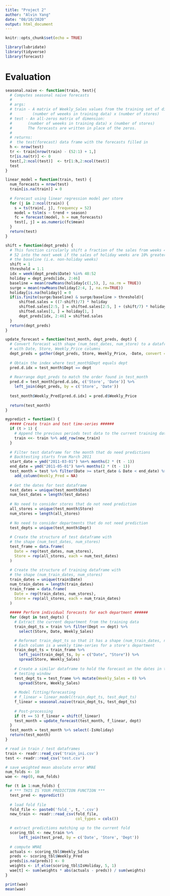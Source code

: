 ```yaml
---
title: "Project 2"
author: "Alvin Yang"
date: "08/10/2020"
output: html_document
---
```


```r
knitr::opts_chunk$set(echo = TRUE)
```

```r
library(lubridate)
library(tidyverse)
library(forecast)
```


# Evaluation

```r
seasonal.naive <- function(train, test){
  # Computes seasonal naive forecasts
  #
  # args:
  # train - A matrix of Weekly_Sales values from the training set of dimension
  #         (number of weeeks in training data) x (number of stores)
  # test - An all-zeros matrix of dimension:
  #       (number of weeeks in training data) x (number of stores)
  #       The forecasts are written in place of the zeros.
  #
  # returns:
  #  the test(forecast) data frame with the forecasts filled in 
  h <- nrow(test)
  tr <- train[nrow(train) - (52:1) + 1,]
  tr[is.na(tr)] <- 0
  test[,2:ncol(test)]  <- tr[1:h,2:ncol(test)]
  test
}

linear_model = function(train, test) {
  num_forecasts = nrow(test)
  train[is.na(train)] = 0
  
  # Forecast using linear regression model per store
  for (j in 2:ncol(train)) {
    s = ts(train[, j], frequency = 52)
    model = tslm(s ~ trend + season)
    fc = forecast(model, h = num_forecasts)
    test[, j] = as.numeric(fc$mean)
  }
  return(test)
}

shift = function(dept_preds) {
  # This function circularly shift a fraction of the sales from weeks 48 through 
  # 52 into the next week if the sales of holiday weeks are 10% greater than  
  # the baseline (i.e. non-holiday weeks)
  shift = 1
  threshold = 1.1
  idx = week(dept_preds$Date) %in% 48:52
  holiday = dept_preds[idx, 2:46]
  baseline = mean(rowMeans(holiday[c(1,5), ], na.rm = TRUE))
  surge = mean(rowMeans(holiday[2:4, ], na.rm=TRUE))
  holiday[is.na(holiday)] = 0
  if(is.finite(surge/baseline) & surge/baseline > threshold){
      shifted.sales = ((7-shift)/7) * holiday
      shifted.sales[2:5, ] = shifted.sales[2:5, ] + (shift/7) * holiday[1:4, ]
      shifted.sales[1, ] = holiday[1, ]
      dept_preds[idx, 2:46] = shifted.sales
  }
  return(dept_preds)
}

update_forecast = function(test_month, dept_preds, dept) {
  # Convert forecast with shape (num_test_dates, num_store) to a dataframe 
  # with Date, Store, Weekly_Price columns
  dept_preds = gather(dept_preds, Store, Weekly_Price, -Date, convert = TRUE)
  
  # Obtain the index where test_month$Dept equals dept
  pred.d.idx = test_month$Dept == dept
  
  # Rearrange dept_preds to match the order found in test_month
  pred.d = test_month[pred.d.idx, c('Store', 'Date')] %>% 
    left_join(dept_preds, by = c('Store', 'Date'))
  
  test_month$Weekly_Pred[pred.d.idx] = pred.d$Weekly_Price
  
  return(test_month)
}

mypredict = function() {
  ##### Create train and test time-series ######
  if (t > 1) {
    # Append the previous periods test data to the current training data
    train <<- train %>% add_row(new_train)
  }
  
  # Filter test dataframe for the month that do need predictions
  # Backtesting starts from March 2011
  start_date = ymd("2011-03-01") %m+% months(2 * (t - 1))
  end_date = ymd("2011-05-01") %m+% months(2 * (t - 1))
  test_month = test %>% filter(Date >= start_date & Date < end_date) %>% 
    add_column(Weekly_Pred = NA)
  
  # Get the dates for test dataframe
  test_dates = unique(test_month$Date)
  num_test_dates = length(test_dates)
  
  # No need to consider stores that do not need prediction
  all_stores = unique(test_month$Store)
  num_stores = length(all_stores)
  
  # No need to consider departments that do not need prediction
  test_depts = unique(test_month$Dept)
  
  # Create the structure of test dataframe with 
  # the shape (num_test_dates, num_stores)
  test_frame = data.frame(
    Date = rep(test_dates, num_stores),
    Store = rep(all_stores, each = num_test_dates)
  )
  
  # Create the structure of training dataframe with 
  # the shape (num_train_dates, num_stores)
  train_dates = unique(train$Date)
  num_train_dates = length(train_dates)
  train_frame = data.frame(
    Date = rep(train_dates, num_stores),
    Store = rep(all_stores, each = num_train_dates)
  )
  
  ##### Perform individual forecasts for each department ######
  for (dept in test_depts) {
    # Extract the current department from the training data
    train_dept_ts = train %>% filter(Dept == dept) %>% 
      select(Store, Date, Weekly_Sales)

    # Reformat train_dept_ts so that it has a shape (num_train_dates, num_stores)
    # Each column is a weekly time-series for a store's department
    train_dept_ts = train_frame %>% 
      left_join(train_dept_ts, by = c("Date", "Store")) %>% 
      spread(Store, Weekly_Sales)
    
    # Create a similar dataframe to hold the forecast on the dates in the 
    # testing window
    test_dept_ts = test_frame %>% mutate(Weekly_Sales = 0) %>% 
      spread(Store, Weekly_Sales)
    
    # Model fitting/forecasting
    # f_linear = linear_model(train_dept_ts, test_dept_ts)
    f_linear = seasonal.naive(train_dept_ts, test_dept_ts)
    
    # Post-processing
    if (t == 5) f_linear = shift(f_linear)
    test_month = update_forecast(test_month, f_linear, dept)
  }
  test_month = test_month %>% select(-IsHoliday)
  return(test_month)
}
```



```r
# read in train / test dataframes
train <- readr::read_csv('train_ini.csv')
test <- readr::read_csv('test.csv')

# save weighted mean absolute error WMAE
num_folds <- 10
wae <- rep(0, num_folds)

for (t in 1:num_folds) {
  # *** THIS IS YOUR PREDICTION FUNCTION ***
  test_pred <- mypredict()
  
  # load fold file 
  fold_file <- paste0('fold_', t, '.csv')
  new_train <- readr::read_csv(fold_file, 
                               col_types = cols())

  # extract predictions matching up to the current fold
  scoring_tbl <- new_train %>% 
      left_join(test_pred, by = c('Date', 'Store', 'Dept'))
  
  # compute WMAE
  actuals <- scoring_tbl$Weekly_Sales
  preds <- scoring_tbl$Weekly_Pred
  preds[is.na(preds)] <- 0
  weights <- if_else(scoring_tbl$IsHoliday, 5, 1)
  wae[t] <- sum(weights * abs(actuals - preds)) / sum(weights)
}

print(wae)
mean(wae)
```

